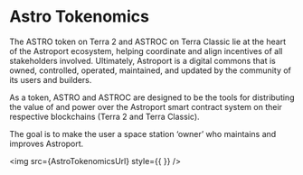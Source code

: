 
# Astro Tokenomics

The ASTRO token on Terra 2 and ASTROC on Terra Classic lie at the heart of the Astroport ecosystem, helping coordinate and align incentives of all stakeholders involved. Ultimately, Astroport is a digital commons that is owned, controlled, operated, maintained, and updated by the community of its users and builders.

As a token, ASTRO and ASTROC are designed to be the tools for distributing the value of and power over the Astroport smart contract system on their respective blockchains (Terra 2 and Terra Classic).

The goal is to make the user a space station ‘owner’ who maintains and improves Astroport.

<img src={AstroTokenomicsUrl} style={{ }} />